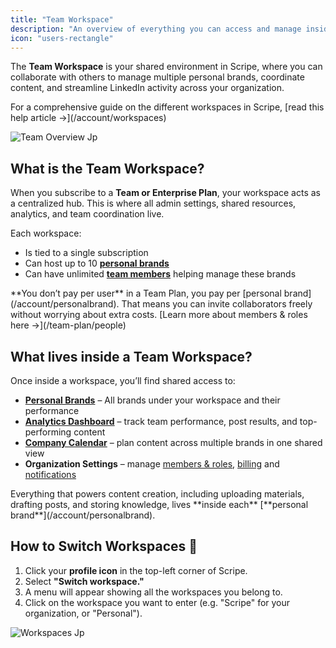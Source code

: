 ```yaml
---
title: "Team Workspace"
description: "An overview of everything you can access and manage inside your team's shared workspace on Scripe."
icon: "users-rectangle"
---
```


The **Team Workspace** is your shared environment in Scripe, where you can collaborate with others to manage multiple personal brands, coordinate content, and streamline LinkedIn activity across your organization.

<Info>
  For a comprehensive guide on the different workspaces in Scripe, [read this help article →](/account/workspaces)
</Info>

![Team Overview Jp](/images/team-overview.jpg)

## What is the Team Workspace?

When you subscribe to a **Team or Enterprise Plan**, your workspace acts as a centralized hub. This is where all admin settings, shared resources, analytics, and team coordination live.

Each workspace:

- Is tied to a single subscription
- Can host up to 10 [**personal brands**](/account/personalbrand)
- Can have unlimited [**team members**](/team-plan/people) helping manage these brands

<Info>
  **You don’t pay per user** in a Team Plan, you pay per [personal brand](/account/personalbrand). That means you can invite collaborators freely without worrying about extra costs. [Learn more about members & roles here →](/team-plan/people)
</Info>

## What lives inside a Team Workspace?

Once inside a workspace, you’ll find shared access to:

- [**Personal Brands**](/account/personalbrand) – All brands under your workspace and their performance
- [**Analytics Dashboard**](/team-plan/team-analytics) – track team performance, post results, and top-performing content
- [**Company Calendar**](/team-plan/team-calendar) – plan content across multiple brands in one shared view
- **Organization Settings** – manage [members & roles](/team-plan/people), [billing](/administration/billing) and [notifications](/team-plan/notifications)

<Tip>
  Everything that powers content creation, including uploading materials, drafting posts, and storing knowledge, lives **inside each** [**personal brand**](/account/personalbrand).
</Tip>

## How to Switch Workspaces 🔄

1. Click your **profile icon** in the top-left corner of Scripe.
2. Select **"Switch workspace."**
3. A menu will appear showing all the workspaces you belong to.
4. Click on the workspace you want to enter (e.g. "Scripe" for your organization, or "Personal").

![Workspaces Jp](/images/workspaces.jpg)